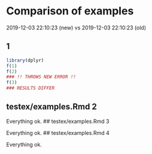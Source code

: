 # Comparison of examples

2019-12-03 22:10:23 (new) vs
2019-12-03 22:10:23 (old)

##  1

```r
library(dplyr)
f(1)
f(2)
### !! THROWS NEW ERROR !!
f(3)
### RESULTS DIFFER
```
## testex/examples.Rmd 2

Everything ok.
## testex/examples.Rmd 3

Everything ok.
## testex/examples.Rmd 4

Everything ok.
